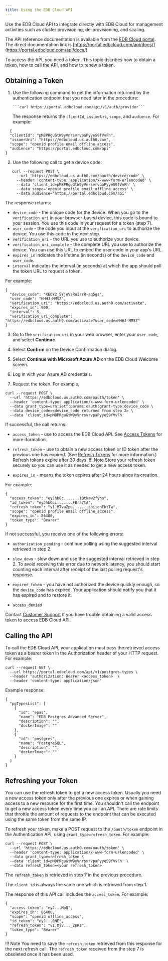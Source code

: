```yaml
---
title: Using the EDB Cloud API
---
```


Use the EDB Cloud API to integrate directly with EDB Cloud for management activities such as cluster provisioning, de-provisioning, and scaling.

The API reference documentation is available from the [EDB Cloud portal](https://portal.edbcloud.com). The direct documentation link is [https://portal.edbcloud.com/api/docs/](https://portal.edbcloud.com/api/docs/).

To access the API, you need a token. This topic dscribes how to obtain a token, how to call the API, and how to renew a token.

## Obtaining a Token

1. Use the following command to get the information returned by the authentication endpoint that you need later in the procedure:

       ```curl https://portal.edbcloud.com/api/v1/auth/provider```
    
    The response returns the `clientId`, `issuerUri`, `scope`, and `audience`. For example:
```
  {
  "clientId": "pM8PRguGtW9yVnrsvrvpaPyyeS9fVvFh",
  "issuerUri": "https://edbcloud.us.auth0.com",
  "scope": "openid profile email offline_access",
  "audience": "https://portal.edbcloud.com/api"
}
```


2. Use the following call to get a device code: 
```
   curl --request POST \
     --url 'https://edbcloud.us.auth0.com/oauth/device/code' \
     --header 'content-type: application/x-www-form-urlencoded' \
     --data 'client_id=pM8PRguGtW9yVnrsvrvpaPyyeS9fVvFh' \
     --data scope='openid profile email offline_access' \
     --data audience='https://portal.edbcloud.com/api'
```

The response returns:

- `device_code` - the unique code for the device. When you go to the `verification_uri` in your browser-based device, this code is bound to your session. You use this code in your request for a token (step 7).
- `user_code` - the code you input at the `verification_uri` to authorize the device. You use this code in the next step.
- `verification_uri` - the URL you use to authorize your device.
- `verification_uri_complete` - the complete URL you use to authorize the device. You can use this URL to embed the user code in your app's URL.
- `expires_in` indicates the lifetime (in seconds) of the `device_code` and `user_code`.
- `interval` indicates the interval (in seconds) at which the app should poll the token URL to request a token.

For example: 
```
{
  "device_code": "KEOY2_5YjuVsRuIrrR-aq5gs",
  "user_code": "HHHJ-MMSZ",
  "verification_uri": "https://edbcloud.us.auth0.com/activate",
  "expires_in": 900,
  "interval": 5,
  "verification_uri_complete": "https://edbcloud.us.auth0.com/activate?user_code=HHHJ-MMSZ"
}
```


3. Go to the `verification_uri` in your web browser, enter your `user_code`, and select **Continue**.

4. Select **Confirm** on the Device Confirmation dialog.

5. Select **Continue with Microsoft Azure AD** on the EDB Cloud Welcome screen.

6. Log in with your Azure AD credentials.

7. Request the token. For example, 
```
curl --request POST \
  --url 'https://edbcloud.us.auth0.com/oauth/token' \
  --header 'content-type: application/x-www-form-urlencoded' \
  --data grant_type=urn:ietf:params:oauth:grant-type:device_code \
  --data device_code=<device_code returned from step 2> \
  --data 'client_id=pM8PRguGtW9yVnrsvrvpaPyyeS9fVvFh'
```
If successful, the call returns:
- `access_token` - use to access the EDB Cloud API. See [Access Tokens](https://auth0.com/docs/tokens/access-tokens) for more iformation.

- `refresh_token` - use to obtain a new access token or ID token after the previous one has expired. (See [Refresh Tokens](https://auth0.com/docs/tokens/refresh-tokens) for more information.) Refresh tokens expire after 30 days.
!!! Note
    Store your refresh token securely so you can use it as needed to get a new access token.  
- `expires_in` - means the token expires after 24 hours since its creation.

For example:
```
{
  "access_token": "eyJhbGc.......1Qtkaw2fyho",
  "id_token": "eyJhbGci.......FBra7tA",
  "refresh_token": "v1.MTvuZpu.......sbiionEhtTw",
  "scope": "openid profile email offline_access",
  "expires_in": 86400,
  "token_type": "Bearer"
}
```


If not successful, you receive one of the following errors:
- `authorization_pending` - continue polling using the suggested interval retrieved in step 2.

- `slow_down` - slow down and use the suggested interval retrieved in step 2. To avoid receiving this error due to network latency, you should start counting each interval after receipt of the last polling request's response.
- `expired_token` - you have not authorized the device quickly enough, so the `device_code` has expired. Your application should notify you that it has expired and to restore it.
- `access_denied` 

Contact [Customer Support](../overview/06_support) if you have trouble obtaining a valid access token to access EDB Cloud API. 

## Calling the API

To call the EDB Cloud API, your application must pass the retrieved access token as a bearer token in the Authorization header of your HTTP request. For example: 

```
curl --request GET \
  --url https://portal.edbcloud.com/api/v1/postgres-types \
  --header 'authorization: Bearer <access_token>  \
  --header 'content-type: application/json'
```

Example response:
```
{
  "pgTypesList": [
    {
      "id": "epas",
      "name": "EDB Postgres Advanced Server",
      "description": "",
      "dockerImage": ""
    },
    {
      "id": "postgres",
      "name": "PostgreSQL",
      "description": "",
      "dockerImage": ""
    }
  ]
}
```


## Refreshing your Token

You can use the refresh token to get a new access token. Usually you need a new access token only after the previous one expires or when gaining access to a new resource for the first time. You shouldn't call the endpoint to get a new access token every time you call an API. There are rate limits that throttle the amount of requests to the endpoint that can be executed using the same token from the same IP. 

To refresh your token, make a POST request to the `/oauth/token` endpoint in the Authentication API, using `grant_type=refresh_token`. For example:

```
curl --request POST \
  --url 'https://edbcloud.us.auth0.com/oauth/token' \
  --header 'content-type: application/x-www-form-urlencoded' \
  --data grant_type=refresh_token \
  --data 'client_id=pM8PRguGtW9yVnrsvrvpaPyyeS9fVvFh' \
  --data refresh_token=<your refresh_token>
```

The `refresh_token` is retrieved in step 7 in the previous procedure. 

The `client_id` is always the same one which is retrieved from step 1.

The response of this API call includes the `access_token`. For example:
```
{
  "access_token": "eyJ...MoQ",
  "expires_in": 86400,
  "scope": "openid offline_access",
  "id_token": "eyJ...0NE",
  "refresh_token": "v1.Mjv..._2pRs",
  "token_type": "Bearer"
}
```

!!! Note
    You need to save the `refresh_token` retrieved from this response for the next refresh call. The `refresh_token` received from the step 7 is obsoleted once it has been used.










